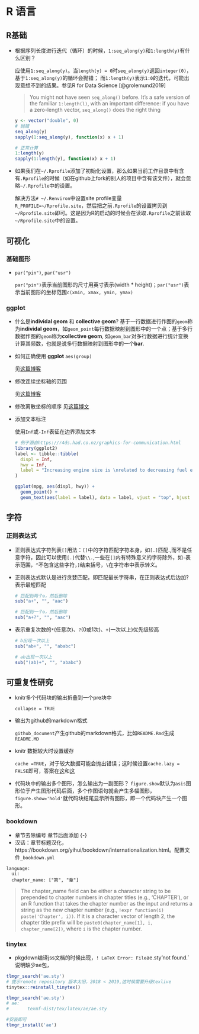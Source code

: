 # R 语言

## R基础

- 根据序列长度进行迭代（循环）的时候，`1:seq_along(y)`和`1:length(y)`有什么区别？

  应使用`1:seq_along(y)`。当`length(y) = 0 `时`seq_along(y)`返回`integer(0)`，基于`1:seq_along(y)`的循环会抛错； 而`1:length(y)`表示`1:0`的迭代，可能出现意想不到的结果。参见R for Data Science [@grolemund2019]
  
  >You might not have seen `seq_along()` before. It’s a safe version of the familiar `1:length(l)`, with an important difference: if you have a zero-length vector, `seq_along()` does the right thing
  
  ```r
  y <- vector("double", 0)
  # 抛错
  seq_along(y)
  sapply(1:seq_along(y), function(x) x + 1)
  
  # 正常计算
  1:length(y)
  sapply(1:length(y), function(x) x + 1)
  ```

- 如果我们在`~/.Rprofile`添加了初始化设置，那么如果当前工作目录中有含有`.Rprofile`的时候（如在github上fork的别人的项目中含有该文件），就会忽略`~/.Rprofile`中的设置。

  解决方法`# ~/.Renviron `中设置site profile变量`R_PROFILE=~/Rprofile.site`，然后把之前`.Rprofile`的设置拷贝到`~/Rprofile.site`即可。这是因为R的启动的时候会在读取`.Rprofile`之前读取`~/Rprofile.site`中的设置。

## 可视化

### 基础图形

- `par("pin")`, `par("usr")`

  `par("pin")`表示当前图形的尺寸用英寸表示(width * height)；`par("usr")`表示当前图形的坐标范围`c(xmin, xmax, ymin, ymax)`

### ggplot

- 什么是**individal geom** 和 **collective geom**? 
  基于一行数据进行作图的`geom`称为**individal geom**，如`geom_point`每行数据映射到图形中的一个点；基于多行数据作图的`geom`称为**collective geom**, 如`geom_bar`对多行数据进行统计变换计算其频数，也就是说多行数据映射到图形中的一个**bar**.

- 如何正确使用 **ggplot** `aes(group)`

  见[这篇博客](https://www.choyang.me/zh/post/ggplot-aes-group-var/)

- 修改连续坐标轴的范围
  
  见[这篇博客](https://www.choyang.me/zh/post/ggplot-range-of-continuous-axis/)

- 修改离散坐标的顺序
  见[这篇博文](https://www.choyang.me/zh/post/ggplot-reorder-discrete-axis/)

- 添加文本标注
  
  使用`Inf`或`-Inf`表征在边界添加文本

  ```r
  # 例子源自https://r4ds.had.co.nz/graphics-for-communication.html
  library(ggplot2)
  label <- tibble::tibble(
    displ = Inf,
    hwy = Inf,
    label = "Increasing engine size is \nrelated to decreasing fuel economy."
  )

  ggplot(mpg, aes(displ, hwy)) +
    geom_point() +
    geom_text(aes(label = label), data = label, vjust = "top", hjust = "right")
```

## 字符

### 正则表达式

- 正则表达式字符列表`[]`用法：`[]`中的字符匹配字符本身，如`[.]`匹配.,而不是任意字符，因此可以使用`[.]`代替`\\.`,一些在`[]`内有特殊意义的字符除外，如`-`表示范围，`^`不包含这些字符，`]`结束括号，`\`在字符串中表示转义。

- 正则表达式默认是进行贪婪匹配，即匹配最长字符串，在正则表达式后边加?表示最短匹配

  ```r
  # 匹配到两个a，然后删除
  sub("a+", "", "aac")
  
  # 匹配到一个a，然后删除
  sub("a+?", "", "aac")
  ```

- 表示重复次数的`*`(任意次)、`?`(0或1次)、`+`(一次以上)优先级较高

  ```r
  # b出现一次以上
  sub("ab+", "", "ababc")
  
  # ab出现一次以上
  sub("(ab)+", "", "ababc")
  ```

## 可重复性研究

- knitr多个代码块的输出折叠到一个pre块中

  `collapse = TRUE`
  
- 输出为github的markdown格式

  `github_document`产生github的markdown格式，比如`README.Rmd`生成`README.MD`

- knitr 数据较大时设置缓存

  `cache =TRUE`，对于较大数据可能会抛出错误；这时候设置`cache.lazy = FALSE`即可，答案在[这](https://stackoverflow.com/questions/39417003/long-vectors-not-supported-yet-error-in-rmd-but-not-in-r-script)和[这](https://github.com/yihui/knitr/issues/572)
  
- 代码块中的输出多个图形，怎么输出为一副图形？
  `figure.show`默认为`asis`图形位于产生图形代码后面，多个作图语句就会产生多幅图形，`figure.show='hold'`就代码块结尾显示所有图形，即一个代码块产生一个图形。

### bookdown

- 章节去除编号 章节后面添加 {-}
- 汉话：章节标题汉化，https://bookdown.org/yihui/bookdown/internationalization.html。配置文件`_bookdown.yml`

```
language:
  ui:
  chapter_name: ["第", "章"]
```


>The chapter_name field can be either a character string to be prepended to chapter numbers in chapter titles (e.g., 'CHAPTER '), or an R function that takes the chapter number as the input and returns a string as the new chapter number (e.g., `!expr function(i) paste('Chapter', i))`. If it is a character vector of length 2, the chapter title prefix will be `paste0(chapter_name[1], i, chapter_name[2])`, where `i` is the chapter number. 

### tinytex

- pkgdown编译jss文档的时候出现，`! LaTeX Error: File `ae.sty'not found.` 说明缺少ae包，

```r
tlmgr_search('ae.sty')
# 提示remote repository 版本太旧，2018 < 2019,这时候需要升级texlive
tinytex::reinstall_tinytex()

tlmgr_search('ae.sty')
# ae:
#	    texmf-dist/tex/latex/ae/ae.sty

#安装即可
tlmgr_install('ae')
```
